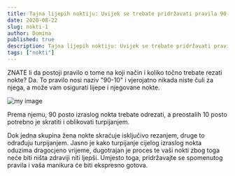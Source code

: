 ```yaml
---
title: Tajna lijepih noktiju: Uvijek se trebate pridržavati pravila 90-10
date: 2020-08-22
slug: nokti-1
author: Domina
published: true
description: Tajna lijepih noktiju: Uvijek se trebate pridržavati pravila 90-10
tags: ["nokti"]
---
```

ZNATE li da postoji pravilo o tome na koji način i koliko točno trebate rezati nokte? Da. To pravilo nosi naziv "90-10" i vjerojatno nikada niste čuli za njega, a može vam osigurati lijepe i njegovane nokte.

![my image](./nokti_blog.jpg)

Prema njemu, 90 posto izraslog nokta trebate odrezati, a preostalih 10 posto potrebno je skratiti i oblikovati turpijanjem.

Dok jedna skupina žena nokte skraćuje isključivo rezanjem, druge to odrađuju turpijanjem. Jasno je kako turpijanje cijelog izraslog nokta oduzima dragocjeno vrijeme, dugotrajan je proces te vaši nokti zbog toga neće biti ništa zdraviji niti ljepši. Umjesto toga, pridržavajte se spomenutog pravila i vaša manikura će biti ekspresno gotova.